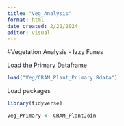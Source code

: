 ```yaml
---
title: "Veg_Analysis"
format: html
date created: 2/22/2024
editor: visual
---
```


#Vegetation Analysis - Izzy Funes

Load the Primary Dataframe

```r
load("Veg/CRAM_Plant_Primary.Rdata")
```

Load packages

```r
library(tidyverse)
```

```r
Veg_Primary <- CRAM_PlantJoin
```
